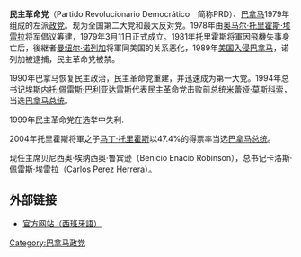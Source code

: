 {{Otheruses|民主革命党|民主革命党 (墨西哥)}}
{{Infobox political party
| country          = 巴拿马
| name_native      = Partido Revolucionario Democrático
| party_name       =   民主革命党
| colorcode        = #FF0000
| party_logo       = [[Image:PRD_panama_Party.png|200px]]
| president        = [[贝尼西奥·罗宾逊|贝尼西奥·罗宾逊]]
| secretary_general= 卡洛斯·佩雷斯·埃雷拉
| foundation       = {{start date|1979|3|11}}
| ideology         = [[社会民主主义|社会民主主义]]
| position         = [[中间偏左|中间偏左]]
| colours          = [[蓝色|蓝色]]、[[红色|红色]]和[[白色|白色]]
| headquarters     = Azteca Building, Mexico Avenue, [[巴拿马城|巴拿马城]], [[巴拿马|巴拿马]]
| international    = [[社会党国际|社会党国际]]
|affiliation1_title= 美洲组织
|affiliation1= [[圣保罗论坛|圣保罗论坛]]
| seats1_title      = [[巴拿马议会|议会]]
| seats1            = {{Infobox political party/seats|35|71|hex=#FF0000}}
| website          = [https://web.archive.org/web/20130510124455/http://prdunido.com/ prdunido.com]
| flag             = 
}}

'''民主革命党'''（Partido Revolucionario Democrático　简称PRD）、[[巴拿马|巴拿马]]1979年组成的左派[[政党|政党]]。现为全国第二大党和最大反对党。1978年由[[奥马尔·托里霍斯·埃雷拉|奥马尔·托里霍斯·埃雷拉]]将军倡议筹建，1979年3月11日正式成立。1981年托里霍斯将軍因飛機失事身亡后，後継者[[曼纽尔·诺列加|曼纽尔·诺列加]]将軍同美国的关系恶化，1989年[[美国入侵巴拿马|美国入侵巴拿马]]，诺列加被逮捕，民主革命党被禁。

1990年巴拿马恢复民主政治，民主革命党重建，并迅速成为第一大党。1994年总书记[[埃斯内托·佩雷斯·巴利亚达雷斯|埃斯内托·佩雷斯·巴利亚达雷斯]]代表民主革命党击败前总统[[米雷娅·莫斯科索·罗德里格斯·德·阿里亚斯|米蕾娅·莫斯科索]]，当选[[巴拿马总统|巴拿马总统]]。

1999年民主革命党在选举中失利.

2004年托里霍斯将軍之子[[马丁·托里霍斯|马丁·托里霍斯]]以47.4%的得票率当选[[巴拿马总统|巴拿马总统]]。

现任主席贝尼西奥·埃纳西奥·鲁宾逊（Benicio Enacio Robinson），总书记卡洛斯·佩雷斯·埃雷拉（Carlos Perez Herrera）。

== 外部链接 ==
* [https://web.archive.org/web/20080516211848/http://www.prd.com.pa/ 官方网站（西班牙語）]

{{巴拿马政党}}

[[Category:巴拿马政党|Category:巴拿马政党]]

{{poli-stub}}
{{PA-stub}}